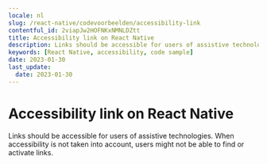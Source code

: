 ```yaml
---
locale: nl
slug: /react-native/codevoorbeelden/accessibility-link
contentful_id: 2viapJw2HOFNKxNMNLDZtt
title: Accessibility link on React Native
description: Links should be accessible for users of assistive technologies.
keywords: [React Native, accessibility, code sample]
date: 2023-01-30
last_update:
  date: 2023-01-30
---
```


# Accessibility link on React Native

Links should be accessible for users of assistive technologies. When accessibility is not taken into account, users might not be able to find or activate links.

<CodeSample id="accessibility-link" platform="react native" locale="nl"/>
